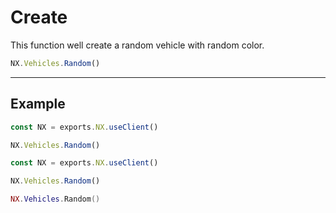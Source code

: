 
# Create

This function well create a random vehicle with random color.

```typescript
NX.Vehicles.Random()
```

---

## Example

<Tabs>
<TabItem value="ts" label="TypeScript">

```typescript
const NX = exports.NX.useClient()

NX.Vehicles.Random()
```

</TabItem>
<TabItem value="js" label="JavaScript">

```js
const NX = exports.NX.useClient()

NX.Vehicles.Random()
```

</TabItem>
<TabItem value="lua" label="Lua">

```lua
NX.Vehicles.Random()
```

</TabItem>
</Tabs>
